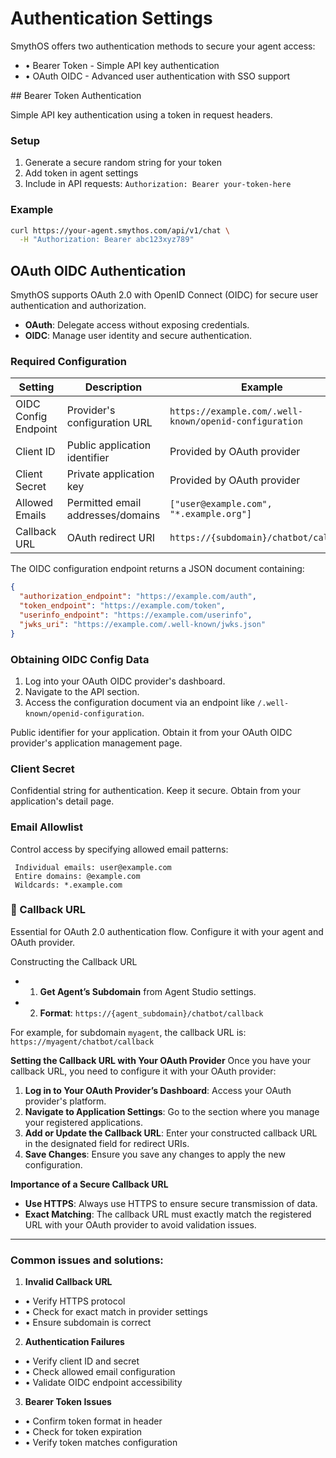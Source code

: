 # Authentication Settings

SmythOS offers two authentication methods to secure your agent access:
- • Bearer Token - Simple API key authentication
- • OAuth OIDC - Advanced user authentication with SSO support

<Arcade src="https://demo.arcade.software/b9DNcjegkwRtT1JqrVYX?embed&embed_mobile=tab&embed_desktop=inline&show_copy_link=true" title="Auth Settings | SmythOS" />
## Bearer Token Authentication

Simple API key authentication using a token in request headers.

### Setup
1. Generate a secure random string for your token
2. Add token in agent settings
3. Include in API requests: `Authorization: Bearer your-token-here`

### Example
```bash
curl https://your-agent.smythos.com/api/v1/chat \
  -H "Authorization: Bearer abc123xyz789"
```

## OAuth OIDC Authentication

SmythOS supports OAuth 2.0 with OpenID Connect (OIDC) for secure user authentication and authorization.

- **OAuth**: Delegate access without exposing credentials.
- **OIDC**: Manage user identity and secure authentication.

### Required Configuration

| Setting | Description | Example |
|---------|-------------|---------|
| OIDC Config Endpoint | Provider's configuration URL | `https://example.com/.well-known/openid-configuration` |
| Client ID | Public application identifier | Provided by OAuth provider |
| Client Secret | Private application key | Provided by OAuth provider |
| Allowed Emails | Permitted email addresses/domains | `["user@example.com", "*.example.org"]` |
| Callback URL | OAuth redirect URI | `https://{subdomain}/chatbot/callback` |

The OIDC configuration endpoint returns a JSON document containing:
```json
{
  "authorization_endpoint": "https://example.com/auth",
  "token_endpoint": "https://example.com/token",
  "userinfo_endpoint": "https://example.com/userinfo",
  "jwks_uri": "https://example.com/.well-known/jwks.json"
}
```

### Obtaining OIDC Config Data
1. Log into your OAuth OIDC provider's dashboard.
2. Navigate to the API section.
3. Access the configuration document via an endpoint like `/.well-known/openid-configuration`.

Public identifier for your application. Obtain it from your OAuth OIDC provider's application management page.

### Client Secret

Confidential string for authentication. Keep it secure. Obtain from your application's detail page.

### Email Allowlist
Control access by specifying allowed email patterns:
```plaintext
 Individual emails: user@example.com
 Entire domains: @example.com
 Wildcards: *.example.com
```

### 🔄 Callback URL
Essential for OAuth 2.0 authentication flow. Configure it with your agent and OAuth provider.

Constructing the Callback URL
- 1. **Get Agent’s Subdomain** from Agent Studio settings.
- 2. **Format**: `https://{agent_subdomain}/chatbot/callback`

For example, for subdomain `myagent`, the callback URL is:
`https://myagent/chatbot/callback`

**Setting the Callback URL with Your OAuth Provider**
Once you have your callback URL, you need to configure it with your OAuth provider:
1. **Log in to Your OAuth Provider’s Dashboard**: Access your OAuth provider's platform.
2. **Navigate to Application Settings**: Go to the section where you manage your registered applications.
3. **Add or Update the Callback URL**: Enter your constructed callback URL in the designated field for redirect URIs.
4. **Save Changes**: Ensure you save any changes to apply the new configuration.

**Importance of a Secure Callback URL**
- **Use HTTPS**: Always use HTTPS to ensure secure transmission of data.
- **Exact Matching**: The callback URL must exactly match the registered URL with your OAuth provider to avoid validation issues.

---
### Common issues and solutions:
1. **Invalid Callback URL**
  - • Verify HTTPS protocol
  - • Check for exact match in provider settings
  - • Ensure subdomain is correct
2. **Authentication Failures**
  - • Verify client ID and secret
  - • Check allowed email configuration
  - • Validate OIDC endpoint accessibility
3. **Bearer Token Issues**
  - • Confirm token format in header
  - • Check for token expiration
  - • Verify token matches configuration